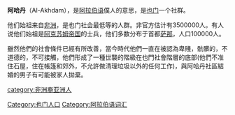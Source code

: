 {{orphan|time=2013-12-17T07:31:50+00:00}}
'''阿哈丹'''（Al-Akhdam），是[[阿拉伯语|阿拉伯语]]僕人的意思，是[[也门|也门]]一个社群。

他们始祖来自[[非洲|非洲]]，是也门社会最低等的人群。非官方估计有3500000人。有人说他们始祖是[[阿克苏姆帝国|阿克苏姆帝国]]的士兵，他们多数分布于首都[[萨那|萨那]]，人口100000人。

雖然他們的社會條件已經有所改善，當今時代他們一直在被認為卑賤，骯髒的，不道德的，不可接觸，他們形成了一種世襲的階級在也門社會階層的底部(他們不准住石屋，住在帳篷和郊外，不允許做清理垃圾以外的任何工作)，與阿哈丹社區結婚的男子有可能被家人拋棄。

[[Category:也门人口|Category:也门人口]]
[[category:非洲裔亚洲人|category:非洲裔亚洲人]]
[[Category:阿拉伯语词汇|Category:阿拉伯语词汇]]